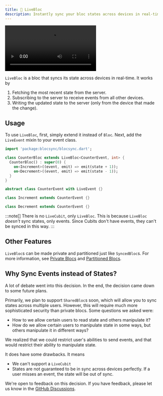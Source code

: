 ```yaml
---
title: 🚀 LiveBloc
description: Instantly sync your bloc states across devices in real-time
---
```


<div class="video-container my-6">
	<video controls autoplay loop class="w-full rounded-lg shadow-lg">
		<source src="/live_bloc_demo.mp4" type="video/mp4" />
		Your browser does not support the video tag.
	</video>
</div>

`LiveBloc` is a bloc that syncs its state across devices in real-time. It works
by

1. Fetching the most recent state from the server.
2. Subscribing to the server to receive events from all other devices.
3. Writing the updated state to the server (only from the device that made the
   change).

## Usage

To use `LiveBloc`, first, simply extend it instead of `Bloc`. Next, add the
`LiveEvent` mixin to your event class.

```dart
import 'package:blocsync/blocsync.dart';

class CounterBloc extends LiveBloc<CounterEvent, int> {
  CounterBloc() : super(0) {
    on<Increment>((event, emit) => emit(state + 1));
    on<Decrement>((event, emit) => emit(state - 1));
  }
}

abstract class CounterEvent with LiveEvent {}

class Increment extends CounterEvent {}

class Decrement extends CounterEvent {}
```

:::note[] There is no `LiveCubit`, only `LiveBloc`. This is because `LiveBloc`
_doesn't_ sync states, only events. Since Cubits don't have events, they can't
be synced in this way. :::

## Other Features

`LiveBloc`s can be made private and partitioned just like `SyncedBloc`s. For
more information, see [Private Blocs](/basics/private-blocs) and
[Partitioned Blocs](/basics/partitioned-blocs).

## Why Sync Events instead of States?

A lot of debate went into this decision. In the end, the decision came down to
some future plans.

Primarily, we plan to support `SharedBloc`s soon, which will allow you to sync
states across multiple users. However, this will require much more sophisticated
security than private blocs. Some questions we asked were:

- How to we allow certain users to read state and others manipulate it?
- How do we allow certain users to manipulate state in some ways, but others
  manipulate it in different ways?

We realized that we could restrict user's abilities to send events, and that
would restrict their ability to manipulate state.

It does have some drawbacks. It means

- We can't support a `LiveCubit`
- States are not guaranteed to be in sync across devices perfectly. If a user
  misses an event, the state will be out of sync.

We're open to feedback on this decision. If you have feedback, please let us
know in the
[GitHub Discussions](https://github.com/mtwichel/blocsync/discussions).
